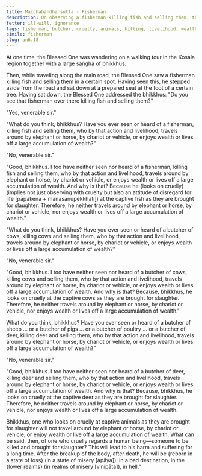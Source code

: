 ```yaml
---
title: Macchabandha sutta - Fisherman
description: On observing a fisherman killing fish and selling them, the Buddha explains the consequences of cruelty.
fetter: ill-will, ignorance
tags: fisherman, butcher, cruelty, animals, killing, livelihood, wealth, rebirth, hell, an, an6
simile: fisherman
slug: an6.18
---
```


At one time, the Blessed One was wandering on a walking tour in the Kosala region together with a large saṅgha of bhikkhus.

Then, while traveling along the main road, the Blessed One saw a fisherman killing fish and selling them in a certain spot. Having seen this, he stepped aside from the road and sat down at a prepared seat at the foot of a certain tree. Having sat down, the Blessed One addressed the bhikkhus: "Do you see that fisherman over there killing fish and selling them?"

"Yes, venerable sir."

"What do you think, bhikkhus? Have you ever seen or heard of a fisherman, killing fish and selling them, who by that action and livelihood, travels around by elephant or horse, by chariot or vehicle, or enjoys wealth or lives off a large accumulation of wealth?"

"No, venerable sir."

"Good, bhikkhus. I too have neither seen nor heard of a fisherman, killing fish and selling them, who by that action and livelihood, travels around by elephant or horse, by chariot or vehicle, or enjoys wealth or lives off a large accumulation of wealth. And why is that? Because he \{looks on cruelly} (implies not just observing with cruelty but also an attitude of disregard for life [pāpakena + manasānupekkhati]) at the captive fish as they are brought for slaughter. Therefore, he neither travels around by elephant or horse, by chariot or vehicle, nor enjoys wealth or lives off a large accumulation of wealth."

"What do you think, bhikkhus? Have you ever seen or heard of a butcher of cows, killing cows and selling them, who by that action and livelihood, travels around by elephant or horse, by chariot or vehicle, or enjoys wealth or lives off a large accumulation of wealth?"

"No, venerable sir."

"Good, bhikkhus. I too have neither seen nor heard of a butcher of cows, killing cows and selling them, who by that action and livelihood, travels around by elephant or horse, by chariot or vehicle, or enjoys wealth or lives off a large accumulation of wealth. And why is that? Because, bhikkhus, he looks on cruelly at the captive cows as they are brought for slaughter. Therefore, he neither travels around by elephant or horse, by chariot or vehicle, nor enjoys wealth or lives off a large accumulation of wealth."

What do you think, bhikkhus? Have you ever seen or heard of a butcher of sheep … or a butcher of pigs … or a butcher of poultry … or a butcher of deer, killing deer and selling them, who by that action and livelihood, travels around by elephant or horse, by chariot or vehicle, or enjoys wealth or lives off a large accumulation of wealth?"

"No, venerable sir."

"Good, bhikkhus. I too have neither seen nor heard of a butcher of deer, killing deer and selling them, who by that action and livelihood, travels around by elephant or horse, by chariot or vehicle, or enjoys wealth or lives off a large accumulation of wealth. And why is that? Because, bhikkhus, he looks on cruelly at the captive deer as they are brought for slaughter. Therefore, he neither travels around by elephant or horse, by chariot or vehicle, nor enjoys wealth or lives off a large accumulation of wealth.

Bhikkhus, one who looks on cruelly at captive animals as they are brought for slaughter will not travel around by elephant or horse, by chariot or vehicle, or enjoy wealth or live off a large accumulation of wealth. What can be said, then, of one who cruelly regards a human being—someone to be killed and brought for slaughter? This will lead to his harm and suffering for a long time. After the breakup of the body, after death, he will be \{reborn in a state of loss} (in a state of misery [apāya]), in a bad destination, in the \{lower realms} (in realms of misery [vinipāta]), in hell."